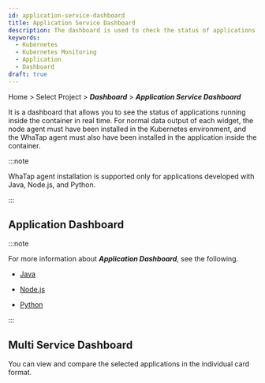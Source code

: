 ```yaml
---
id: application-service-dashboard
title: Application Service Dashboard
description: The dashboard is used to check the status of applications running in the container.
keywords:
  - Kubernetes
  - Kubernetes Monitoring
  - Application
  - Dashboard
draft: true
---
```


Home > Select Project > **_Dashboard_** > **_Application Service Dashboard_**

It is a dashboard that allows you to see the status of applications running inside the container in real time. For normal data output of each widget, the node agent must have been installed in the Kubernetes environment, and the WhaTap agent must also have been installed in the application inside the container. 

:::note

WhaTap agent installation is supported only for applications developed with Java, Node.js, and Python.

:::

## Application Dashboard

<ImgLang img='whatap_kubernetes_application_service_dashboard_app.png' desc='Application dashboard' />

:::note

For more information about **_Application Dashboard_**, see the following.

- [Java](../java/dashboard-intro)

- [Node.js](../nodejs/dashboard-intro)

- [Python](../python/dashboard-intro)

:::

## Multi Service Dashboard

You can view and compare the selected applications in the individual card format.

<ImgLang img='k8s-application-multi-service-dashboard.png' desc='Multi Service Dashboard' />
